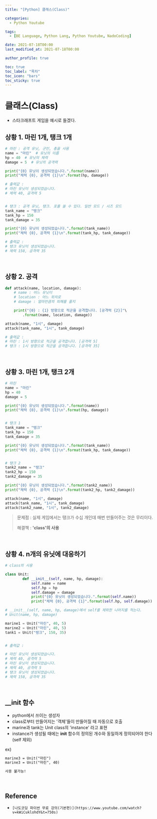 ```yaml
---
title: "[Python] 클래스(Class)"

categories:
  - Python Youtube

tags:
  - [BE Language, Python Lang, Python Youtube, NadoCoding]

date: 2021-07-18T00:00
last_modified_at: 2021-07-18T00:00

author_profile: true

toc: true
toc_label: "목차"
toc_icon: "bars"
toc_sticky: true
---
```


# 클래스(Class)

- 스타크래프트 게임을 예시로 들겠다.

## 상황 1. 마린 1개, 탱크 1개

```python
# 마린 : 공격 유닛, 군인, 총을 사용
name = "마린"  # 유닛의 이름
hp = 40  # 유닛의 체력
damage = 5  # 유닛의 공격력

print("{0} 유닛이 생성되었습니다.".format(name))
print("체력 {0}, 공격력 {1}\n".format(hp, damage))

# 출력값 :
# 마린 유닛이 생성되었습니다.
# 체력 40, 공격력 5


# 탱크 : 공격 유닛, 탱크. 포를 쏠 수 있다. 일반 모드 / 시즈 모드
tank_name = "탱크"
tank_hp = 150
tank_damage = 35

print("{0} 유닛이 생성되었습니다.".format(tank_name))
print("체력 {0}, 공격력 {1}\n".format(tank_hp, tank_damage))

# 출력값 :
# 탱크 유닛이 생성되었습니다.
# 체력 150, 공격력 35
```

<br />

## 상황 2. 공격

```python
def attack(name, location, damage):
    # name : 어느 유닛이
    # location : 어느 위치로
    # damage : 얼마만큼의 피해를 줄지

    print("{0} : {1} 방향으로 적군을 공격합니다. [공격력 {2}]"\
        .format(name, location, damage))

attack(name, "1시", damage)
attack(tank_name, "1시", tank_damage)

# 출력값 :
# 마린 : 1시 방향으로 적군을 공격합니다. [공격력 5]
# 탱크 : 1시 방향으로 적군을 공격합니다. [공격력 35]
```

<br />

## 상황 3. 마린 1개, 탱크 2개

```python
# 마린
name = "마린"
hp = 40
damage = 5

print("{0} 유닛이 생성되었습니다.".format(name))
print("체력 {0}, 공격력 {1}\n".format(hp, damage))


# 탱크 1
tank_name = "탱크"
tank_hp = 150
tank_damage = 35

print("{0} 유닛이 생성되었습니다.".format(tank_name))
print("체력 {0}, 공격력 {1}\n".format(tank_hp, tank_damage))


# 탱크 2
tank2_name = "탱크"
tank2_hp = 150
tank2_damage = 35

print("{0} 유닛이 생성되었습니다.".format(tank2_name))
print("체력 {0}, 공격력 {1}\n".format(tank2_hp, tank2_damage))

attack(name, "1시", damage)
attack(tank_name, "1시", tank_damage)
attack(tank2_name, "1시", tank2_damage)
```

> 문제점 : 실제 게임에서는 탱크가 수십 개인데 매번 만들어주는 것은 무리이다.
>
> 해결책 : **'class'의 사용**

<br />

## 상황 4. n개의 유닛에 대응하기

```python
# class의 사용

class Unit:
        def __init__(self, name, hp, damage):
            self.name = name
            self.hp = hp
            self.damage = damage
            print("{0} 유닛이 생성되었습니다.".format(self.name))
            print("체력 {0}, 공격력 {1}".format(self.hp, self.damage))

# __init__(self, name, hp, damage)에서 self를 제외한 나머지를 적는다.
# Unit(name, hp, damage)

marine1 = Unit("마린", 40, 5)
marine2 = Unit("마린", 40, 5)
tank1 = Unit("탱크", 150, 35)


# 출력값 :

# 마린 유닛이 생성되었습니다.
# 체력 40, 공격력 5
# 마린 유닛이 생성되었습니다.
# 체력 40, 공격력 5
# 탱크 유닛이 생성되었습니다.
# 체력 150, 공격력 35
```

<br />

## \_\_init 함수

- python에서 쓰이는 생성자
- class로부터 만들어지는 '객체'들이 만들어질 때 자동으로 호출
- marine과 tank는 Unit class의 'instance' 라고 표현
- instance가 생성될 때에는 **init** 함수의 정의된 개수와 동일하게 정의되어야 한다(self 제외)

ex)

```markdown
marine3 = Unit("마린")
marine3 = Unit("마린", 40)

사용 불가능!
```

<br />

## Reference

- `[나도코딩 파이썬 무료 강의(기본편)](https://www.youtube.com/watch?v=kWiCuklohdY&t=750s)`
